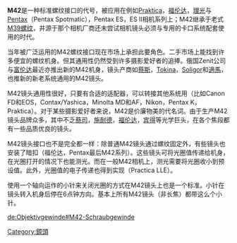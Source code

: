 {{noreference|time=2007-11-15}}
'''M42'''是一种标准螺纹接口的代号，被应用在例如[[Praktica|Praktica]]，[[福伦达|福伦达]]，[[理光|理光]]与[[Pentax|Pentax]]（Pentax Spotmatic），Pentax ES，ES II相机系列上；M42继承于老式[[M39螺纹|M39螺纹]]，并源于那个相机厂商还未尝试相机镜头必须与专用的卡口系统配套使用的时代。

当年被广泛运用的M42螺纹接口现在市场上承担此要角色。二手市场上能找到许多便宜的螺纹机身。但其通用性仍然受到许多摄影爱好者的追捧。俄国Zenit公司与[[富伦达|富伦达]]最近亦推出新的M42机身，镜头产商如[[蔡斯|蔡斯]]，[[Tokina|Tokina]]，[[Soligor|Soligor]]和[[適馬|適馬]]，也推新的新老系统通用的M42镜头。

M42镜头通用性很好，只要有合适的适配器，可以转接其他系统用（比如Canon FD和EOS，Contax/Yashica，Minolta MD和AF，Nikon，Pentax K，Praktica）。对于某些摄影爱好者来说，M42是价廉物美的代名词。由于生产M42镜头品牌众多，其中不乏[[蔡司|蔡司]]，[[施耐德|施耐德]]，[[福伦达|福伦达]]，[[宾得|宾得]]等光学巨头，在各个焦段都有一些品质优良的镜头。

M42镜头接口也不是完全都一样：除普通M42镜头通过螺纹固定外，有些镜头也安装了暗扣（福伦达，Pentax最后M42系列）。这些镜头可将光圈值传递给机身，在光圈打开的情况下也能测光。而在一般M42相机上，测光需要将光圈收小到预设值。此外，光圈值的电子传递也得到实现（Practica LLE）。

使用一个轴向运作的小针来关闭光圈的方式在M42镜头上也是一个标准。小针在镜头转入机身后停在6点钟方向。基本上所有M42镜头（非长焦）都带这么个小针。

[[Category:鏡頭|Category:鏡頭]]

[[de:Objektivgewinde#M42-Schraubgewinde|de:Objektivgewinde#M42-Schraubgewinde]]